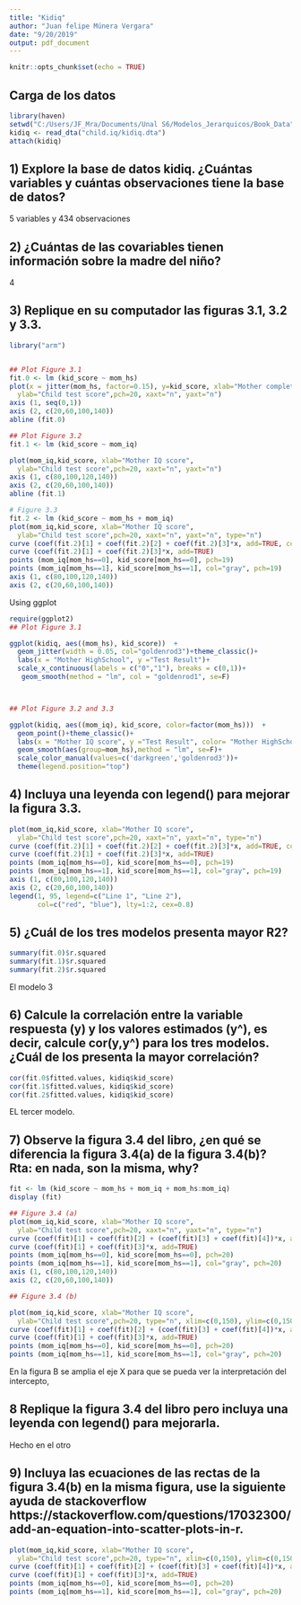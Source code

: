 ```yaml
---
title: "Kidiq"
author: "Juan felipe Múnera Vergara"
date: "9/20/2019"
output: pdf_document
---
```


```r
knitr::opts_chunk$set(echo = TRUE)
```

## Carga de los datos

```r
library(haven)
setwd("C:/Users/JF_Mra/Documents/Unal S6/Modelos_Jerarquicos/Book_Data")
kidiq <- read_dta("child.iq/kidiq.dta")
attach(kidiq)

```

## 1) Explore la base de datos kidiq. ¿Cuántas variables y cuántas observaciones tiene la base de datos?
5 variables y 434 observaciones

## 2) ¿Cuántas de las covariables tienen información sobre la madre del niño?
4

## 3) Replique en su computador las figuras 3.1, 3.2 y 3.3.

```r
library("arm")


## Plot Figure 3.1
fit.0 <- lm (kid_score ~ mom_hs)
plot(x = jitter(mom_hs, factor=0.15), y=kid_score, xlab="Mother completed high school", 
  ylab="Child test score",pch=20, xaxt="n", yaxt="n")
axis (1, seq(0,1))
axis (2, c(20,60,100,140))
abline (fit.0)

## Plot Figure 3.2
fit.1 <- lm (kid_score ~ mom_iq)

plot(mom_iq,kid_score, xlab="Mother IQ score", 
  ylab="Child test score",pch=20, xaxt="n", yaxt="n")
axis (1, c(80,100,120,140))
axis (2, c(20,60,100,140))
abline (fit.1)

# Figure 3.3
fit.2 <- lm (kid_score ~ mom_hs + mom_iq)
plot(mom_iq,kid_score, xlab="Mother IQ score", 
  ylab="Child test score",pch=20, xaxt="n", yaxt="n", type="n")
curve (coef(fit.2)[1] + coef(fit.2)[2] + coef(fit.2)[3]*x, add=TRUE, col="gray")
curve (coef(fit.2)[1] + coef(fit.2)[3]*x, add=TRUE)
points (mom_iq[mom_hs==0], kid_score[mom_hs==0], pch=19)
points (mom_iq[mom_hs==1], kid_score[mom_hs==1], col="gray", pch=19)
axis (1, c(80,100,120,140))
axis (2, c(20,60,100,140))
```

Using ggplot

```r
require(ggplot2)
## Plot Figure 3.1

ggplot(kidiq, aes((mom_hs), kid_score))  +
  geom_jitter(width = 0.05, col="goldenrod3")+theme_classic()+
  labs(x = "Mother HighSchool", y ="Test Result")+
  scale_x_continuous(labels = c("0","1"), breaks = c(0,1))+
   geom_smooth(method = "lm", col = "goldenrod1", se=F)



## Plot Figure 3.2 and 3.3

ggplot(kidiq, aes((mom_iq), kid_score, color=factor(mom_hs)))  +
  geom_point()+theme_classic()+
  labs(x = "Mother IQ score", y ="Test Result", color= "Mother HighSchool")+
  geom_smooth(aes(group=mom_hs),method = "lm", se=F)+
  scale_color_manual(values=c('darkgreen','goldenrod3'))+
  theme(legend.position="top")

```


## 4) Incluya una leyenda con legend() para mejorar la figura 3.3.
```r
plot(mom_iq,kid_score, xlab="Mother IQ score", 
  ylab="Child test score",pch=20, xaxt="n", yaxt="n", type="n")
curve (coef(fit.2)[1] + coef(fit.2)[2] + coef(fit.2)[3]*x, add=TRUE, col="gray")
curve (coef(fit.2)[1] + coef(fit.2)[3]*x, add=TRUE)
points (mom_iq[mom_hs==0], kid_score[mom_hs==0], pch=19)
points (mom_iq[mom_hs==1], kid_score[mom_hs==1], col="gray", pch=19)
axis (1, c(80,100,120,140))
axis (2, c(20,60,100,140))
legend(1, 95, legend=c("Line 1", "Line 2"),
       col=c("red", "blue"), lty=1:2, cex=0.8)
```

## 5) ¿Cuál de los tres modelos presenta mayor R2?
```r
summary(fit.0)$r.squared
summary(fit.1)$r.squared
summary(fit.2)$r.squared
```
El modelo 3

## 6) Calcule la correlación entre la variable respuesta (y) y los valores estimados (y^), es decir, calcule cor(y,y^) para los tres modelos. ¿Cuál de los presenta la mayor correlación?
```r
cor(fit.0$fitted.values, kidiq$kid_score)
cor(fit.1$fitted.values, kidiq$kid_score)
cor(fit.2$fitted.values, kidiq$kid_score)
```
EL tercer modelo.

## 7) Observe la figura 3.4 del libro, ¿en qué se diferencia la figura 3.4(a) de la figura 3.4(b)? Rta: en nada, son la misma, why?

```r
fit <- lm (kid_score ~ mom_hs + mom_iq + mom_hs:mom_iq)
display (fit)

## Figure 3.4 (a)
plot(mom_iq,kid_score, xlab="Mother IQ score", 
  ylab="Child test score",pch=20, xaxt="n", yaxt="n", type="n")
curve (coef(fit)[1] + coef(fit)[2] + (coef(fit)[3] + coef(fit)[4])*x, add=TRUE, col="gray")
curve (coef(fit)[1] + coef(fit)[3]*x, add=TRUE)
points (mom_iq[mom_hs==0], kid_score[mom_hs==0], pch=20)
points (mom_iq[mom_hs==1], kid_score[mom_hs==1], col="gray", pch=20)
axis (1, c(80,100,120,140))
axis (2, c(20,60,100,140))

## Figure 3.4 (b)

plot(mom_iq,kid_score, xlab="Mother IQ score", 
  ylab="Child test score",pch=20, type="n", xlim=c(0,150), ylim=c(0,150))
curve (coef(fit)[1] + coef(fit)[2] + (coef(fit)[3] + coef(fit)[4])*x, add=TRUE, col="gray")
curve (coef(fit)[1] + coef(fit)[3]*x, add=TRUE)
points (mom_iq[mom_hs==0], kid_score[mom_hs==0], pch=20)
points (mom_iq[mom_hs==1], kid_score[mom_hs==1], col="gray", pch=20)

```
En la figura B se amplia el eje X para que se pueda ver la interpretación del intercepto, 


## 8 Replique la figura 3.4 del libro pero incluya una leyenda con legend() para mejorarla.

Hecho en el otro


## 9) Incluya las ecuaciones de las rectas de la figura 3.4(b) en la misma figura, use la siguiente ayuda de stackoverflow https://stackoverflow.com/questions/17032300/add-an-equation-into-scatter-plots-in-r.


```r
plot(mom_iq,kid_score, xlab="Mother IQ score", 
  ylab="Child test score",pch=20, type="n", xlim=c(0,150), ylim=c(0,150))
curve (coef(fit)[1] + coef(fit)[2] + (coef(fit)[3] + coef(fit)[4])*x, add=TRUE, col="gray")
curve (coef(fit)[1] + coef(fit)[3]*x, add=TRUE)
points (mom_iq[mom_hs==0], kid_score[mom_hs==0], pch=20)
points (mom_iq[mom_hs==1], kid_score[mom_hs==1], col="gray", pch=20)
```

